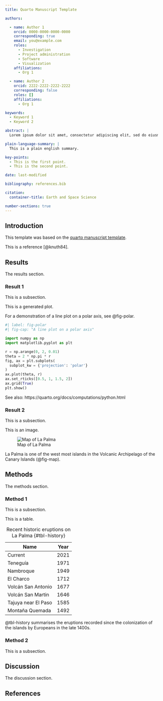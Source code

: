 ```yaml
---
title: Quarto Manuscript Template

authors:

  - name: Author 1
    orcid: 0000-0000-0000-0000
    corresponding: true
    email: you@example.com
    roles:
      - Investigation
      - Project administration
      - Software
      - Visualization
    affiliations:
      - Org 1

  - name: Author 2
    orcid: 2222-2222-2222-2222
    corresponding: false
    roles: []
    affiliations:
      - Org 1

keywords:
  - Keyword 1
  - Keyword 2

abstract: |
  Lorem ipsum dolor sit amet, consectetur adipiscing elit, sed do eiusmod tempor incididunt ut labore et dolore magna aliqua. Ut enim ad minim veniam, quis nostrud exercitation ullamco laboris nisi ut aliquip ex ea commodo consequat. Duis aute irure dolor in reprehenderit in voluptate velit esse cillum dolore eu fugiat nulla pariatur. Excepteur sint occaecat cupidatat non proident, sunt in culpa qui officia deserunt mollit anim id est laborum.

plain-language-summary: |
  This is a plain english summary.

key-points:
  - This is the first point.
  - This is the second point.

date: last-modified

bibliography: references.bib

citation:
  container-title: Earth and Space Science

number-sections: true
---
```


## Introduction {#sec-intro}

This template was based on the [quarto manuscript template](https://github.com/quarto-ext/manuscript-template-jupyter).


This is a reference [@knuth84].


## Results {#sec-results}

The results section.

### Result 1

This is a subsection.

This is a generated plot.

For a demonstration of a line plot on a polar axis, see @fig-polar.

```python
#| label: fig-polar
#| fig-cap: "A line plot on a polar axis"

import numpy as np
import matplotlib.pyplot as plt

r = np.arange(0, 2, 0.01)
theta = 2 * np.pi * r
fig, ax = plt.subplots(
  subplot_kw = {'projection': 'polar'}
)
ax.plot(theta, r)
ax.set_rticks([0.5, 1, 1.5, 2])
ax.grid(True)
plt.show()
```


See also: https://quarto.org/docs/computations/python.html





### Result 2

This is a subsection.

This is an image.

![Map of La Palma](images/la-palma-map.png){#fig-map}

La Palma is one of the west most islands in the Volcanic Archipelago of the Canary Islands (@fig-map).


## Methods {#sec-methods}

The methods section.

### Method 1

This is a subsection.


This is a table.

| Name                 | Year   |
| -------------------- | ------ |
| Current              | 2021   |
| Teneguía             | 1971   |
| Nambroque            | 1949   |
| El Charco            | 1712   |
| Volcán San Antonio   | 1677   |
| Volcán San Martin    | 1646   |
| Tajuya near El Paso  | 1585   |
| Montaña Quemada      | 1492   |

: Recent historic eruptions on La Palma {#tbl-history}

@tbl-history summarises the eruptions recorded since the colonization of the islands by Europeans in the late 1400s.


### Method 2

This is a subsection.


## Discussion {#sec-discussion}

The discussion section.

## References {.unnumbered}

::: {#refs}
:::
